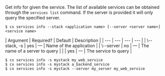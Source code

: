 Get info for given the service. The list of available services can be obtained through the `services list` command. If the server is provided it will only query the specified server.

<Tabs >
<Tab label="Usage">

```shell
$ cx services info --stack <application name> [--server <server name>] <service name> 
```
</Tab>
    
<Tab label="arguments">
| Argument | Required? | Default | Description |
|  ---  |  ---  |  ---  |  ---  |
| \--stack, -s <application name> | yes | — | Name of the application |
| \--server <server name> | no | — | The name of a server to query |
| <service name> | yes | — | The service to query |
</Tab>
<Tab label="examples">

```shell
$ cx services info -s mystack my_web_service
$ cx services info -s mystack a_backend_service
$ cx services info -s mystack --server my_server my_web_service
```

</Tab>
</Tabs>